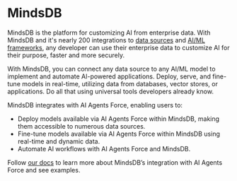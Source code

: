 # MindsDB

MindsDB is the platform for customizing AI from enterprise data. With MindsDB and it's nearly 200 integrations to [data sources](https://docs.mindsdb.com/integrations/data-overview) and [AI/ML frameworks](https://docs.mindsdb.com/integrations/ai-overview), any developer can use their enterprise data to customize AI for their purpose, faster and more securely.

With MindsDB, you can connect any data source to any AI/ML model to implement and automate AI-powered applications. Deploy, serve, and fine-tune models in real-time, utilizing data from databases, vector stores, or applications. Do all that using universal tools developers already know.

MindsDB integrates with AI Agents Force, enabling users to:


- Deploy models available via AI Agents Force within MindsDB, making them accessible to numerous data sources.
- Fine-tune models available via AI Agents Force within MindsDB using real-time and dynamic data.
- Automate AI workflows with AI Agents Force and MindsDB.

Follow [our docs](https://docs.mindsdb.com/integrations/ai-engines/langchain) to learn more about MindsDB’s integration with AI Agents Force and see examples.
